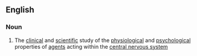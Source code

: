 ==English==

===Noun===
{{wikipedia}}
{{en-noun|-}}

#{{science}} The [[clinical]] and [[scientific]] study of the [[physiological]] and [[psychological]] properties of [[agent]]s acting within the [[central nervous system]]